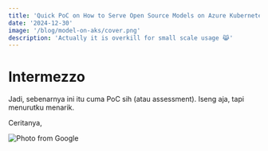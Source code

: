 ```yaml
---
title: 'Quick PoC on How to Serve Open Source Models on Azure Kubernetes Service'
date: '2024-12-30'
image: '/blog/model-on-aks/cover.png'
description: 'Actually it is overkill for small scale usage 😹'
---
```


# Intermezzo

Jadi, sebenarnya ini itu cuma PoC sih (atau assessment). Iseng aja, tapi menurutku menarik.

Ceritanya,

<Img
  src="/blog/model-on-aks/turu.png"
  width={768}
  height={403}
  alt="Photo from Google"
  priority
/>
